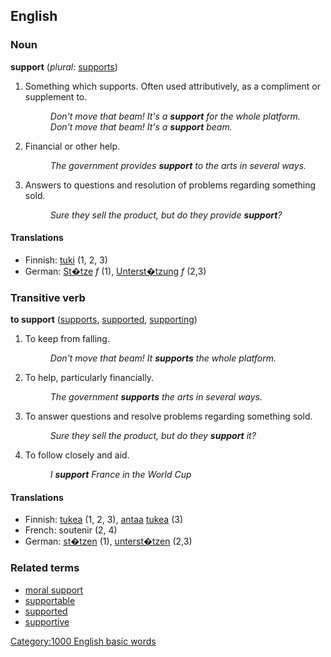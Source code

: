 ==English==

===Noun===
'''support'''  (''plural:'' [[supports]])
# Something which supports.  Often used attributively, as a compliment or supplement to.
#: ''Don't move that beam!  It's a '''support''' for the whole platform.''
#: ''Don't move that beam!  It's a '''support''' beam.''
# Financial or other help.
#: ''The government provides '''support''' to the arts in several ways.''
# Answers to questions and resolution of problems regarding something sold.
#: ''Sure they sell the product, but do they provide '''support'''?''

====Translations====
*Finnish: [[tuki]] (1, 2, 3)
*German: [[St�tze]] ''f'' (1), [[Unterst�tzung]] ''f'' (2,3)

===Transitive verb===
'''to support'''  ([[supports]], [[supported]], [[supporting]])
# To keep from falling.
#: ''Don't move that beam!  It '''supports''' the whole platform.''
# To help, particularly financially.
#: ''The government '''supports''' the arts in several ways.''
# To answer questions and resolve problems regarding something sold.
#: ''Sure they sell the product, but do they '''support''' it?''
# To follow closely and aid.
#: ''I '''support''' France in the World Cup''

====Translations====
*Finnish: [[tukea]] (1, 2, 3), [[antaa]] [[tuki#Finnish|tukea]] (3)
*French: soutenir (2, 4)
*German: [[st�tzen]] (1), [[unterst�tzen]] (2,3)

===Related terms===
*[[moral support]]
*[[supportable]]
*[[supported]]
*[[supportive]]
[[Category:1000 English basic words]]